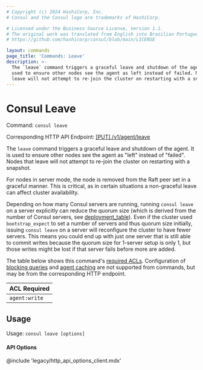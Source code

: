 ```yaml
---
# Copyright (c) 2024 HashiCorp, Inc.
# Consul and the Consul logo are trademarks of HashiCorp.

# Licensed under the Business Source License, Version 1.1.
# The original work was translated from English into Brazilian Portuguese.
# https://github.com/hashicorp/consul/blob/main/LICENSE

layout: commands
page_title: 'Commands: Leave'
description: >-
  The `leave` command triggers a graceful leave and shutdown of the agent. It is
  used to ensure other nodes see the agent as left instead of failed. Nodes that
  leave will not attempt to re-join the cluster on restarting with a snapshot.
---
```


# Consul Leave

Command: `consul leave`

Corresponding HTTP API Endpoint: [\[PUT\] /v1/agent/leave](/consul/api-docs/agent#graceful-leave-and-shutdown)

The `leave` command triggers a graceful leave and shutdown of the agent.
It is used to ensure other nodes see the agent as "left" instead of
"failed". Nodes that leave will not attempt to re-join the cluster
on restarting with a snapshot.

For nodes in server mode, the node is removed from the Raft peer set
in a graceful manner. This is critical, as in certain situations a
non-graceful leave can affect cluster availability.

Depending on how many Consul servers are running, running `consul leave` on a server explicitly can reduce the quorum
size (which is derived from the number of Consul servers, see
[deployment_table](/consul/docs/concept/reliability#deployment-size)).
Even if the cluster used `bootstrap_expect` to set a number of servers and thus quorum size initially,
issuing `consul leave` on a server will reconfigure the cluster to have fewer servers.
This means you could end up with just one server that is still able to commit writes because the quorum size for
1-server setup is only 1, but those writes might be lost if that server fails before more are added.

The table below shows this command's [required ACLs](/consul/api-docs/api-structure#authentication). Configuration of
[blocking queries](/consul/api-docs/features/blocking) and [agent caching](/consul/api-docs/features/caching)
are not supported from commands, but may be from the corresponding HTTP endpoint.

| ACL Required  |
| ------------- |
| `agent:write` |

## Usage

Usage: `consul leave [options]`

#### API Options

@include 'legacy/http_api_options_client.mdx'
